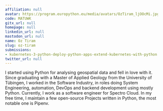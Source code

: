 ```yaml
---
affiliation: null
avatar: https://program.europython.eu/media/avatars/OzTiram_ljOOcMi.jpg
code: MATUWK
gitx_url: null
homepage: null
linkedin_url: null
mastodon_url: null
name: Oz Tiram
slug: oz-tiram
submissions:
- kubernetes-3-python-deploy-python-apps-extend-kubernetes-with-python
twitter_url: null
---
```


I started using Python for analysing geospatial data and fell in love with it. Since graduating with a Master of Applied Geology from the University of Tübingen, I worked in the Software Industry, in roles doing System Engineering, automation, DevOps and backend development using mostly Python.
Currently, I work as a software engineer for Spectro Cloud. 
In my free time, I maintain a few open-source Projects written in Python, the most notable one is Pipenv.